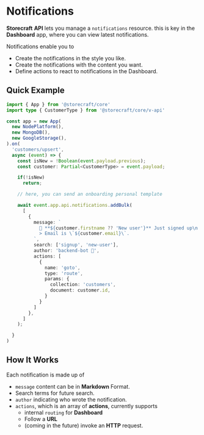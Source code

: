 # Notifications

**Storecraft** **API** lets you manage a `notifications` resource. this is
key in the **Dashboard** app, where you can view latest notifications.

Notifications enable you to
- Create the notifications in the style you like.
- Create the notifications with the content you want.
- Define actions to react to notifications in the Dashboard.

## Quick Example

```ts
import { App } from '@storecraft/core'
import type { CustomerType } from '@storecraft/core/v-api'

const app = new App(
  new NodePlatform(),
  new MongoDB(),
  new GoogleStorage(),
).on(
  'customers/upsert',
  async (event) => {
    const isNew = !Boolean(event.payload.previous);
    const customer: Partial<CustomerType> = event.payload;

    if(!isNew)  
      return;

    // here, you can send an onboarding personal template

    await event.app.api.notifications.addBulk(
      [
        {
          message: `
            🚀 **${customer.firstname ?? 'New user'}** Just signed up\n 
            > Email is \`${customer.email}\`.
          `,
          search: ['signup', 'new-user'],
          author: 'backend-bot 🤖',
          actions: [
            {
              name: 'goto',
              type: 'route',
              params: {
                collection: 'customers',
                document: customer.id,
              }
            }
          ]
        },
      ]
    );

  }
)

```

## How It Works

Each notification is made up of
- `message` content can be in **Markdown** Format.
- Search terms for future search.
- `author` indicating who wrote the notification.
- `actions`, which is an array of **actions**, currently supports
  - internal `routing` for **Dashboard**
  - Follow a **URL**
  - (coming in the future) invoke an **HTTP** request.